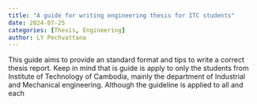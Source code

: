 ```yaml
---
title: "A guide for writing engineering thesis for ITC students"
date: 2024-07-25
categories: [Thesis, Engineering]
author: LY Pechvattana
---
```


This guide aims to provide an standard format and tips to write a correct thesis report. Keep in mind that is guide is apply to only the students from Institute of Technology of Cambodia, mainly the department of Industrial and Mechanical engineering. Although the guideline is applied to all and each  
